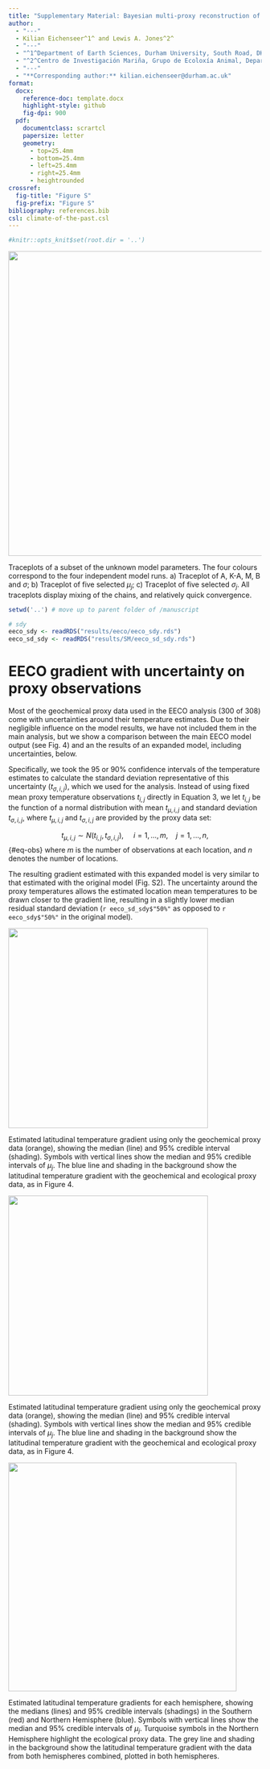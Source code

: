```yaml
---
title: "Supplementary Material: Bayesian multi-proxy reconstruction of early Eocene latitudinal temperature gradients"
author:
  - "---"
  - Kilian Eichenseer^1^ and Lewis A. Jones^2^
  - "---"
  - "^1^Department of Earth Sciences, Durham University, South Road, DH1 3LE, Durham, United Kingdom"
  - "^2^Centro de Investigación Mariña, Grupo de Ecoloxía Animal, Departamento de Ecoloxía e Bioloxía Animal, Universidade de Vigo, 36310 Vigo, Spain."
  - "---"
  - "**Corresponding author:** kilian.eichenseer@durham.ac.uk"
format:
  docx:
    reference-doc: template.docx
    highlight-style: github
    fig-dpi: 900
  pdf:
    documentclass: scrartcl
    papersize: letter
    geometry:
      - top=25.4mm
      - bottom=25.4mm
      - left=25.4mm
      - right=25.4mm
      - heightrounded
crossref:
  fig-title: "Figure S"
  fig-prefix: "Figure S"
bibliography: references.bib
csl: climate-of-the-past.csl
---
```


```r
#knitr::opts_knit$set(root.dir = '..')
```

::: {#fig-S1}
![](../figures/SM/FigS1-Traceplot.jpg){width="16cm"}

Traceplots of a subset of the unknown model parameters. The four colours correspond to the four independent model runs. a) Traceplot of A, K-A, M, B and $\sigma$; b) Traceplot of five selected $\mu_j$; c) Traceplot of five selected $\sigma_j$. All traceplots display mixing of the chains, and relatively quick convergence.
:::

```r
setwd('..') # move up to parent folder of /manuscript

# sdy
eeco_sdy <- readRDS("results/eeco/eeco_sdy.rds")
eeco_sd_sdy <- readRDS("results/SM/eeco_sd_sdy.rds")

```


# EECO gradient with uncertainty on proxy observations 
Most of the geochemical proxy data used in the EECO analysis (300 of 308) come with uncertainties around their temperature estimates. Due to their negligible influence on the model results, we have not included them in the main analysis, but we show a comparison between the main EECO model output (see Fig. 4) and an the results of an expanded model, including uncertainties, below. 

Specifically, we took the 95 or 90% confidence intervals of the temperature estimates to calculate the standard deviation representative of this uncertainty ($t_{\sigma,i,j}$), which we used for the analysis. Instead of using fixed mean proxy temperature observations $t_{i,j}$ directly in Equation 3, we let $t_{i,j}$ be the function of a normal distribution with mean $t_{\mu,i,j}$ and standard deviation $t_{\sigma,i,j}$, where $t_{\mu,i,j}$ and $t_{\sigma,i,j}$ are provided by the proxy data set:

$$t_{\mu,i,j}  \sim N(t_{i,j}, t_{\sigma,i,j}), ~~~~~ i = 1,...,m, ~~~~ j = 1,...,n, $${#eq-obs} where $m$ is the number of observations at each location, and $n$ denotes the number of locations.

The resulting gradient estimated with this expanded model is very similar to that estimated with the original model (Fig. S2). The uncertainty around the proxy temperatures allows the estimated location mean temperatures to be drawn closer to the gradient line, resulting in a slightly lower median residual standard deviation (`r eeco_sd_sdy$"50%"` as opposed to `r eeco_sdy$"50%"` in the original model).


::: {#fig-S2}
![](../figures/SM/FigS_sd_included.png){width="10.5cm"}

Estimated latitudinal temperature gradient using only the geochemical proxy data (orange), showing the median (line) and 95% credible interval (shading). Symbols with vertical lines show the median and 95% credible intervals of $\mu_j$. The blue line and shading in the background show the latitudinal temperature gradient with the geochemical and ecological proxy data, as in Figure 4.
:::

::: {#fig-S2}
![](../figures/SM/FigS2_geochem_eeco.png){width="10.5cm"}

Estimated latitudinal temperature gradient using only the geochemical proxy data (orange), showing the median (line) and 95% credible interval (shading). Symbols with vertical lines show the median and 95% credible intervals of $\mu_j$. The blue line and shading in the background show the latitudinal temperature gradient with the geochemical and ecological proxy data, as in Figure 4.
:::

::: {#fig-S3}
![](../figures/SM/FigS3_north_south_eeco.png){width="12cm"}

Estimated latitudinal temperature gradients for each hemisphere, showing the medians (lines) and 95% credible intervals (shadings) in the Southern (red) and Northern Hemisphere (blue). Symbols with vertical lines show the median and 95% credible intervals of $\mu_j$. Turquoise symbols in the Northern Hemisphere highlight the ecological proxy data. The grey line and shading in the background show the latitudinal temperature gradient with the data from both hemispheres combined, plotted in both hemispheres.
:::
<!-- REMOVED
```r
setwd('..') # move up to parent folder of /manuscript
knitr::include_graphics("D://Github/PalaeoClimateGradient/figures/SM/FigS4_different_gradients.png", error = FALSE)
```
-->